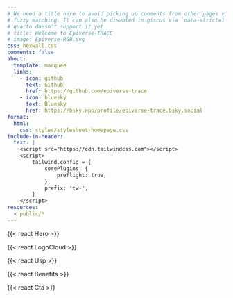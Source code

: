 ```yaml
---
# We need a title here to avoid picking up comments from other pages via GitHub
# fuzzy matching. It can also be disabled in giscus via `data-strict=1` but
# quarto doesn't support it yet.
# title: Welcome to Epiverse-TRACE
# image: Epiverse-RGB.svg
css: hexwall.css
comments: false
about:
  template: marquee
  links:
    - icon: github
      text: Github
      href: https://github.com/epiverse-trace
    - icon: bluesky
      text: Bluesky
      href: https://bsky.app/profile/epiverse-trace.bsky.social
format:
  html:
    css: styles/stylesheet-homepage.css
include-in-header:
  text: |
    <script src="https://cdn.tailwindcss.com"></script>
    <script>
        tailwind.config = {
            corePlugins: {
                preflight: true,
            },
            prefix: 'tw-',
        }
    </script>
resources:
  - public/*
---
```


<!-- markdownlint-disable MD041 -->
{{< react Hero >}}
<!-- markdownlint-enable MD041 -->

{{< react LogoCloud >}}

{{< react Usp >}}

{{< react Benefits >}}

{{< react Cta >}}

<!--
Our aim is to help change how analytics are used in the global infectious disease response, moving towards integrated, generalisable and scalable community-driven software.

## Roadmap

![ ](task_pipeline-minimal.svg){fig-alt='A typical epidemiological pipeline presented as a flowchart. Each box corresponds to a specific task (e.g., "reconstruct transmission chains", or "estimate severity"). The tasks are split into three categories based on the position in the data pipeline: early tasks, middle tasks and late tasks.'}

## Epiverse-TRACE packages

These are built on methods and analysis that have informed epidemic response to infections including cholera, COVID, dengue, diphtheria, Ebola, influenza, and Zika.

::: {.gradient-rectangle}

[Early tasks]{.task}

[Middle tasks]{.task}

[Late tasks]{.task}

:::

::: {.hex-container}

```r
file.path("_data", "epiverse_pkgs.csv") |>
  read.csv() |>
  as.list() |>
  purrr::transpose() |>
  purrr::map_chr(~ knitr::knit_expand(file = "_templates/hexwall_element.Rmd",
                                      pkgname = .x$pkgname,
                                      description = .x$description)) |>
  cat(sep = "\n")
```

:::

You want to get involved? Read more about the different ways you can contribute in the [dedicated section](get-involved.qmd)! -->

